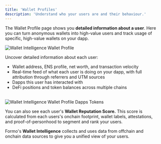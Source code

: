 ```yaml
---
title: 'Wallet Profiles'
description: 'Understand who your users are and their behaviour.'
---
```


The Wallet Profile page shows you **detailed information about a user**. Here you can turn anonymous wallets into high-value users and track usage of specific, high-value wallets on your dapp.

<Frame caption="View a detailed profile of a user's wallet address.">
	<img src="/images/wallet-intelligence-wallet-profile.png" alt="Wallet Intelligence Wallet Profile" />
</Frame>

Uncover detailed information about each user:
- Wallet address, ENS profile, net worth, and transaction velocity
- Real-time feed of what each user is doing on your dapp, with full attribution through referrers and UTM sources
- Dapps this user has interacted with
- DeFi positions and token balances across multiple chains

<br />

<Frame caption="View a user's DeFi positions and token balances across multiple chains.">
	<img src="/images/wallet-intelligence-wallet-profile-dapps-tokens.png" alt="Wallet Intelligence Wallet Profile Dapps Tokens" />
</Frame>

You can also see each user's **Wallet Reputation Score.** This score is calculated from each users's onchain footprint, wallet labels, attestations, and proof-of-personhood to segment and rank your users.

Formo's **Wallet Intelligence** collects and uses data from offchain and onchain data sources to give you a unified view of your users.
